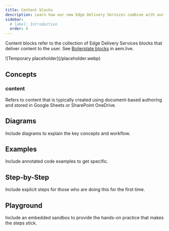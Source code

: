 ```yaml
---
title: Content blocks
description: Learn how our new Edge Delivery Services combine with our Commerce Dropins to create the fastest shops on the web.
sidebar:
  # label: Introduction
  order: 4
---
```



Content blocks refer to the collection of Edge Delivery Services blocks that deliver content to the user. See [Boilerplate blocks](https://www.aem.live/developer/block-collection#boilerplate) in aem.live.

<Diagram caption="Overview of Commerce Dropins.">
  ![Temporary placeholder](/placeholder.webp)
</Diagram>

## Concepts

<Concepts>

### content

Refers to content that is typically created using document-based authoring and stored in Google Sheets or SharePoint OneDrive.

</Concepts>

## Diagrams

Include diagrams to explain the key concepts and workflow.

## Examples

Include annotated code examples to get specific.

## Step-by-Step

Include explicit steps for those who are doing this for the first time.

## Playground

Include an embedded sandbox to provide the hands-on practice that makes the steps stick.
